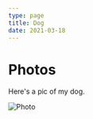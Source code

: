 ```yaml
---
type: page
title: Dog
date: 2021-03-18
---
```


# Photos

Here's a pic of my dog.


<Image
  src="/images/photo2.jpg"
  alt="Photo"
  width={900}
  height={1320}
  priority
  className="next-image"
/>
